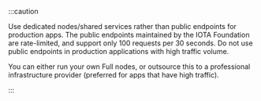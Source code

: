 :::caution

Use dedicated nodes/shared services rather than public endpoints for production apps. The public endpoints maintained 
by the IOTA Foundation are rate-limited, and support only 100 requests
per 30 seconds. Do not use public endpoints in production applications with high traffic volume.

You can either run your own Full nodes, or outsource this to a professional infrastructure provider (preferred for apps that have high traffic).

:::